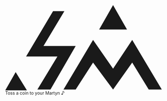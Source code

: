 <!-- @mdx mdx -->

<MenuMain>
  <MenuBlock>
    <Link
      to="/"
      title="So Meta — Такая Мета"
      sx={{
        width: '64px',
        mr: '16px',
        color: 'text',
        display: 'flex',
        alignItems: 'center'
      }}
    >
      <svg
        xmlns="http://www.w3.org/2000/svg"
        fill="none"
        viewBox="0 0 180 98"
      >
        <defs />
        <path
          fill="currentColor"
          fill-rule="evenodd"
          d="M146 40l-22 33-23-33-34 57h14l20-31 23 31 22-31 19 31h15l-34-57zM81 47H44L68 7H55L24 59h36L37 97h15l29-50z"
          clip-rule="evenodd"
        />
        <path
          fill="currentColor"
          d="M25 98L12 77 0 98h25zM124 0l16 28h-32l16-28z"
        />
      </svg>
    </Link>
  </MenuBlock>

  <MenuBlock>
    <Link to="/donate">Toss a coin to your Martyn ♪</Link>
  </MenuBlock>
</MenuMain>
